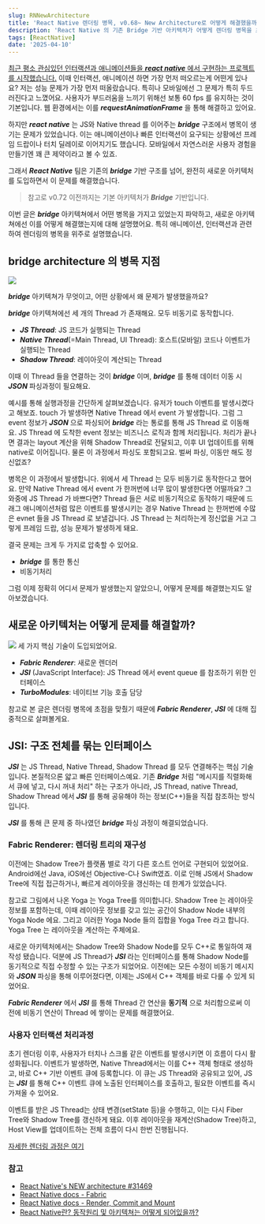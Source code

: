 ```yaml
---
slug: RNNewArchitecture
title: 'React Native 렌더링 병목, v0.68~ New Architecture로 어떻게 해결했을까?'
description: 'React Native 의 기존 Bridge 기반 아키텍처가 어떻게 렌더링 병목을 초래했는지, 그리고 v0.68 부터 도입된 New Architecture 가 이를 구조적으로 어떻게 해결했는지 JSI 와 Fabric Renderer 관점에서 살펴봅니다.'
tags: [ReactNative]
date: '2025-04-10'
---
```


[최근 평소 관심있던 인터랙션과 애니메이션들을 **_react native_** 에서 구현하는 프로젝트를 시작했습니다.](https://github.com/taewoongheo/react-native-interaction-lab) 이때 인터랙션, 애니메이션 하면 가장 먼저 떠오르는게 어떤게 있나요? 저는 성능 문제가 가장 먼저 떠올랐습니다. 특히나 모바일에선 그 문제가 특히 두드러진다고 느꼈어요. 사용자가 부드러움을 느끼기 위해선 보통 60 fps 를 유지하는 것이 기본입니다. 웹 환경에서는 이를 **_requestAnimationFrame_** 을 통해 해결하고 있어요.

하지만 **_react native_** 는 JS와 Native thread 를 이어주는 **_bridge_** 구조에서 병목이 생기는 문제가 있었습니다.
이는 애니메이션이나 빠른 인터랙션이 요구되는 상황에선 프레임 드랍이나 터치 딜레이로 이어지기도 했습니다. 모바일에서 자연스러운 사용자 경험을 만들기엔 꽤 큰 제약이라고 볼 수 있죠.

그래서 **_React Native_** 팀은 기존의 **_bridge_** 기반 구조를 넘어, 완전히 새로운 아키텍처를 도입하면서 이 문제를 해결했습니다.

> 참고로 v0.72 이전까지는 기본 아키텍처가 **_Bridge_** 기반입니다.

이번 글은 **_bridge_** 아키텍쳐에서 어떤 병목을 가지고 있었는지 파악하고, 새로운 아키텍쳐에선 이를 어떻게 해결했는지에 대해 설명했어요. 특히 애니메이션, 인터랙션과 관련하여 렌더링의 병목을 위주로 설명했습니다.

## bridge architecture 의 병목 지점

![](https://i.imgur.com/pjByDR0.png)

**_bridge_** 아키텍쳐가 무엇이고, 어떤 상황에서 왜 문제가 발생했을까요?

**_bridge_** 아키텍쳐에선 세 개의 Thread 가 존재해요. 모두 비동기로 동작합니다.

- **_JS Thread_**: JS 코드가 실행되는 Thread
- **_Native Thread_**(=Main Thread, UI Thread): 호스트(모바일) 코드나 이벤트가 실행되는 Thread
- **_Shadow Thread_**: 레이아웃이 계산되는 Thread

이때 이 Thread 들을 연결하는 것이 **_bridge_** 이며, **_bridge_** 를 통해 데이터 이동 시 **_JSON_** 파싱과정이 필요해요.

예시를 통해 실행과정을 간단하게 살펴보겠습니다. 유저가 touch 이벤트를 발생시켰다고 해보죠. touch 가 발생하면 Native Thread 에서 event 가 발생합니다. 그럼 그 event 정보가 **_JSON_** 으로 파싱되어 **_bridge_** 라는 통로를 통해 JS Thread 로 이동해요. JS Thread 에 도착한 event 정보는 비즈니스 로직과 함께 처리됩니다. 처리가 끝나면 결과는 layout 계산을 위해 Shadow Thread로 전달되고, 이후 UI 업데이트를 위해 native로 이어집니다. 물론 이 과정에서 파싱도 포함되고요. 벌써 파싱, 이동만 해도 정신없죠?

병목은 이 과정에서 발생합니다. 위에서 세 Thread 는 모두 비동기로 동작한다고 했어요. 만약 Native Thread 에서 event 가 한꺼번에 너무 많이 발생한다면 어떨까요? 그 와중에 JS Thread 가 바쁘다면? Thread 들은 서로 비동기적으로 동작하기 때문에 드래그 애니메이션처럼 많은 이벤트를 발생시키는 경우 Native Thread 는 한꺼번에 수많은 evnet 들을 JS Thread 로 보낼겁니다. JS Thread 는 처리하는게 정신없을 거고 그렇게 프레임 드랍, 성능 문제가 발생하게 돼요.

결국 문제는 크게 두 가지로 압축할 수 있어요.

- **_bridge_** 를 통한 통신
- 비동기처리

그럼 이제 정확히 어디서 문제가 발생했는지 알았으니, 어떻게 문제를 해결했는지도 알아보겠습니다.

## 새로운 아키텍처는 어떻게 문제를 해결할까?

![](https://i.imgur.com/FLrgtGk.png)
세 가지 핵심 기술이 도입되었어요.

- **_Fabric Renderer_**: 새로운 렌더러
- **_JSI_** (JavaScript Interface): JS Thread 에서 event queue 를 참조하기 위한 인터페이스
- **_TurboModules_**: 네이티브 기능 호출 담당

참고로 본 글은 렌더링 병목에 초점을 맞췄기 때문에 **_Fabric Renderer_**, **_JSI_** 에 대해 집중적으로 살펴볼게요.

## JSI: 구조 전체를 묶는 인터페이스

**_JSI_** 는 JS Thread, Native Thread, Shadow Thread 를 모두 연결해주는 핵심 기술입니다. 본질적으론 얇고 빠른 인터페이스예요. 기존 **_Bridge_** 처럼 "메시지를 직렬화해서 큐에 넣고, 다시 꺼내 처리" 하는 구조가 아니라, JS Thread, native Thread, Shadow Thread 에서 **_JSI_** 를 통해 공유해야 하는 정보(C++)들을 직접 참조하는 방식입니다.

**_JSI_** 를 통해 큰 문제 중 하나였던 **_bridge_** 파싱 과정이 해결되었습니다.

### Fabric Renderer: 렌더링 트리의 재구성

이전에는 Shadow Tree가 플랫폼 별로 각기 다른 호스트 언어로 구현되어 있었어요. Android에선 Java, iOS에선 Objective-C나 Swift였죠. 이로 인해 JS에서 Shadow Tree에 직접 접근하거나, 빠르게 레이아웃을 갱신하는 데 한계가 있었습니다.

참고로 그림에서 나온 Yoga 는 Yoga Tree를 의미합니다. Shadow Tree 는 레이아웃 정보를 포함하는데, 이때 레이아웃 정보를 갖고 있는 공간이 Shadow Node 내부의 Yoga Node 에요. 그리고 이러한 Yoga Node 들의 집합을 Yoga Tree 라고 합니다. Yoga Tree 는 레이아웃을 계산하는 주체에요.

새로운 아키텍처에서는 Shadow Tree와 Shadow Node를 모두 C++로 통일하여 재작성 됐습니다. 덕분에 JS Thread가 **_JSI_** 라는 인터페이스를 통해 Shadow Node를 동기적으로 직접 수정할 수 있는 구조가 되었어요. 이전에는 모든 수정이 비동기 메시지와 **_JSON_** 파싱을 통해 이루어졌다면, 이제는 JS에서 C++ 객체를 바로 다룰 수 있게 되었어요.

**_Fabric Renderer_** 에서 **_JSI_** 를 통해 Thread 간 연산을 **동기적** 으로 처리함으로써 이전에 비동기 연산이 Thread 에 쌓이는 문제를 해결했어요.

### 사용자 인터랙션 처리과정

초기 렌더링 이후, 사용자가 터치나 스크롤 같은 이벤트를 발생시키면 이 흐름이 다시 활성화됩니다. 이벤트가 발생하면, Native Thread에서는 이를 C++ 객체 형태로 생성하고, 바로 C++ 기반 이벤트 큐에 등록합니다. 이 큐는 JS Thread와 공유되고 있어, JS는 **_JSI_** 를 통해 C++ 이벤트 큐에 노출된 인터페이스를 호출하고, 필요한 이벤트를 즉시 가져올 수 있어요.

이벤트를 받은 JS Thread는 상태 변경(setState 등)을 수행하고, 이는 다시 Fiber Tree와 Shadow Tree를 갱신하게 돼요. 이후 레이아웃을 재계산(Shadow Tree)하고, Host View를 업데이트하는 전체 흐름이 다시 한번 진행됩니다.

[자세한 렌더링 과정은 여기](https://reactnative.dev/architecture/render-pipeline)

### 참고

- [React Native's NEW architecture #31469](https://github.com/facebook/react-native/issues/31469)
- [React Native docs - Fabric](https://reactnative.dev/architecture/fabric-renderer)
- [React Native docs - Render, Commit and Mount](https://reactnative.dev/architecture/render-pipeline)
- [React Native란? 동작원리 및 아키텍쳐는 어떻게 되어있을까?](https://minf.tistory.com/entry/React-Native-React-Native%EB%9E%80-%EB%8F%99%EC%9E%91%EC%9B%90%EB%A6%AC-%EB%B0%8F-%EC%95%84%ED%82%A4%ED%85%8D%EC%B3%90%EB%8A%94-%EC%96%B4%EB%96%BB%EA%B2%8C-%EB%90%98%EC%96%B4%EC%9E%88%EC%9D%84%EA%B9%8C)
